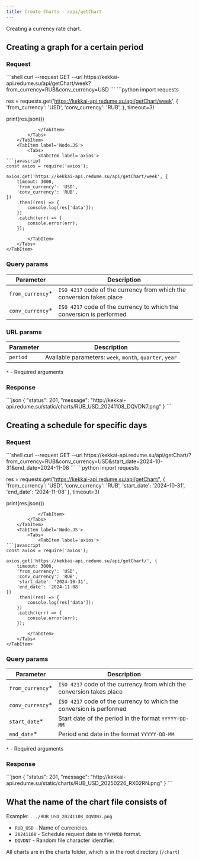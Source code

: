 ```yaml
---
title: Create Charts - /api/getChart
---
```


Creating a currency rate chart.



## Creating a graph for a certain period
### Request

<Tabs>
    <TabItem label='Shell'>
        <Tabs>
            <TabItem label='curl'>
```shell
curl --request GET --url https://kekkai-api.redume.su/api/getChart/week?from_currency=RUB&conv_currency=USD
```
            </TabItem>
        </Tabs>
    </TabItem>
    <TabItem label='Python'>
        <Tabs>
            <TabItem label='requests'>
```python
import requests

res = requests.get('https://kekkai-api.redume.su/api/getChart/week', {
    'from_currency': 'USD',
    'conv_currency': 'RUB',
}, timeout=3)

print(res.json())
```
            </TabItem>
        </Tabs>
    </TabItem>
    <TabItem label='Node.JS'>
        <Tabs>
            <TabItem label='axios'>
```javascript
const axios = require('axios');

axios.get('https://kekkai-api.redume.su/api/getChart/week', {
    timeout: 3000,
    'from_currency': 'USD',
    'conv_currency': 'RUB',  
})
    .then((res) => {
        console.log(res['data']);
    })
    .catch((err) => {
        console.error(err);
    });
```
            </TabItem>
        </Tabs>
    </TabItem>
</Tabs>



### Query params
| Parameter         | Description                                                             |
|-------------------|-------------------------------------------------------------------------|
| `from_currency`*  | `ISO 4217` code of the currency from which the conversion takes place   |
| `conv_currency`*  | `ISO 4217` code of the currency to which the conversion is performed    |

### URL params
| Parameter     | Description                                                             |
|---------------|-------------------------------------------------------------------------|
| `period`      | Available parameters: `week`, `month`, `quarter`, `year`                |

`*` - Required arguments

### Response

<Aside title='Output'>
```json
{
    "status": 201,
    "message": "http://kekkai-api.redume.su/static/charts/RUB_USD_20241108_DQVDN7.png"
}
```
</Aside>

## Creating a schedule for specific days
### Request

<Tabs>
    <TabItem label='Shell'>
        <Tabs>
            <TabItem label='curl'>
```shell
curl --request GET --url https://kekkai-api.redume.su/api/getChart/?from_currency=RUB&conv_currency=USD&start_date=2024-10-31&end_date=2024-11-08
```
            </TabItem>
        </Tabs>
    </TabItem>
    <TabItem label='Python'>
        <Tabs>
            <TabItem label='requests'>
```python
import requests

res = requests.get('https://kekkai-api.redume.su/api/getChart/', {
    'from_currency': 'USD',
    'conv_currency': 'RUB',
    'start_date': '2024-10-31',
    'end_date': '2024-11-08'
}, timeout=3)

print(res.json())
```
            </TabItem>
        </Tabs>
    </TabItem>
    <TabItem label='Node.JS'>
        <Tabs>
            <TabItem label='axios'>
```javascript
const axios = require('axios');

axios.get('https://kekkai-api.redume.su/api/getChart/', {
    timeout: 3000,
    'from_currency': 'USD',
    'conv_currency': 'RUB',  
    'start_date': '2024-10-31',
    'end_date': '2024-11-08'
})
    .then((res) => {
        console.log(res['data']);
    })
    .catch((err) => {
        console.error(err);
    });
```
            </TabItem>
        </Tabs>
    </TabItem>
</Tabs>

### Query params
| Parameter        | Description                                                            |
|------------------|------------------------------------------------------------------------|
| `from_currency`* | `ISO 4217` code of the currency from which the conversion takes place  |
| `conv_currency`* | `ISO 4217` code of the currency to which the conversion is performed   |
| `start_date`*    | Start date of the period in the format `YYYYY-DD-MM`                   |
| `end_date`*      | Period end date in the format `YYYYY-DD-MM`                            |

`*` - Required arguments

### Response

<Aside title='Output'>
```json
{
    "status": 201,
    "message": "http://kekkai-api.redume.su/static/charts/RUB_USD_20250226_RX02RN.png"
}
```
</Aside>

## What the name of the chart file consists of
Example: ``.../RUB_USD_20241108_DQVDN7.png``

- `RUB_USD` - Name of currencies.
- `20241108` - Schedule request date in `YYYMMDD` format.
- `DQVDN7` - Random file character identifier.

All charts are in the charts folder, which is in the root directory (`/chart`)